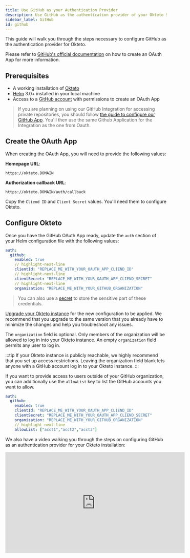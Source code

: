 ```yaml
---
title: Use GitHub as your Authentication Provider
description: Use GitHub as the authentication provider of your Okteto Self-hosted instance
sidebar_label: GitHub
id: github
---
```


This guide will walk you through the steps necessary to configure GitHub as the authentication provider for Okteto.

Please refer to [GitHub's official documentation](https://developer.github.com/apps/building-oauth-apps/creating-an-oauth-app/) on how to create an OAuth App for more information.

## Prerequisites

- A working installation of [Okteto](get-started/install/index.mdx)
- [Helm](https://helm.sh/docs/intro/install/) 3.0+ installed in your local machine
- Access to a [GitHub account](https://github.com/) with permissions to create an OAuth App

> If you are planning on using our GitHub Integration for accessing private repositories, you should follow [the guide to configure our GitHub App](self-hosted/install/github.mdx).
You'll then use the same Github Application for the Integration as the one from Oauth.

## Create the OAuth App

When creating the OAuth App, you will need to provide the following values:

**Homepage URL**:

```
https://okteto.DOMAIN
```

**Authorization callback URL**:

```
https://okteto.DOMAIN/auth/callback
```

Copy the `Cliend ID` and `Client Secret` values. You'll need them to configure Okteto.

## Configure Okteto

Once you have the GitHub OAuth App ready, update the `auth` section of your Helm configuration file with the following values:

```yaml title="config.yaml"
auth:
  github:
    enabled: true
    // highlight-next-line
    clientId: "REPLACE_ME_WITH_YOUR_OAUTH_APP_CLIEND_ID"
    // highlight-next-line
    clientSecret: "REPLACE_ME_WITH_YOUR_OAUTH_APP_CLIEND_SECRET"
    // highlight-next-line
    organization: "REPLACE_ME_WITH_YOUR_GITHUB_ORGANIZATION"
```

> You can also use a [secret](self-hosted/helm-configuration.mdx#store-sensitive-configuration-values-using-a-secret) to store the sensitive part of these credentials.

[Upgrade your Okteto instance](self-hosted/manage/upgrade.mdx) for the new configuration to be applied.
We recommend that you upgrade to the same version that you already have to minimize the changes and help you troubleshoot any issues.

The `organization` field is optional. Only members of the organization will be allowed to log in into your Okteto instance. An empty `organization` field permits any user to log in.

:::tip
If your Okteto instance is publicly reachable, we highly recommend that you set up access restrictions. Leaving the organization field blank lets anyone with a GitHub account log in to your Okteto instance.
::: 

If you want to provide access to users outside of your GitHub organization, you can additionally use the `allowList` key to list the GitHub accounts you want to allow.

```yaml title="config.yaml"
auth:
  github:
    enabled: true
    clientId: "REPLACE_ME_WITH_YOUR_OAUTH_APP_CLIEND_ID"
    clientSecret: "REPLACE_ME_WITH_YOUR_OAUTH_APP_CLIEND_SECRET"
    organization: "REPLACE_ME_WITH_YOUR_GITHUB_ORGANIZATION"
    // highlight-next-line
    allowList: ["acct1","acct2","acct3"]
```

We also have a video walking you through the steps on configuring GitHub as an authentication provider for your Okteto installation:

<iframe
  width="560"
  height="315"
  src="https://www.youtube.com/embed/_IUUASuAjtg"
  title="YouTube video player"
  frameborder="0"
  allow="accelerometer; autoplay; clipboard-write; encrypted-media; gyroscope; picture-in-picture; web-share"
  allowfullscreen
></iframe>
